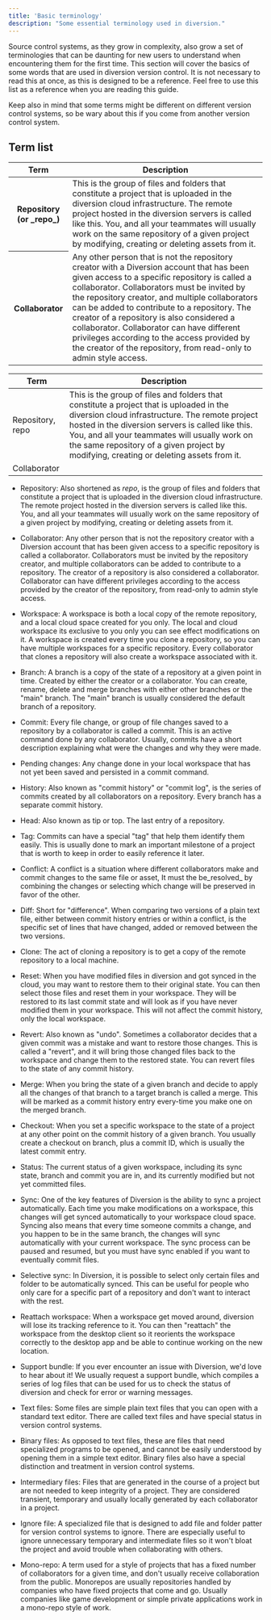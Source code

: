 ```yaml
---
title: 'Basic terminology'
description: "Some essential terminology used in diversion."
---
```


Source control systems, as they grow in complexity, also grow a set of
terminologies that can be daunting for new users to understand when encountering
them for the first time. This section will cover the basics of some words that
are used in diversion version control. It is not necessary to read this at once,
as this is designed to be a reference. Feel free to use this list as a reference
when you are reading this guide. 

Keep also in mind that some terms might be different on different version
control systems, so be wary about this if you come from another version control
system.

## Term list

<table>
  <thead>
    <tr>
      <th>Term</th>
      <th>Description</th>
    </tr>
  </thead>
  <tbody>
    <tr>
      <th>Repository (or _repo_)</th>
      <td>This is the group of files and folders that  constitute a project that is
uploaded in the diversion cloud infrastructure. The remote project hosted in the
diversion servers is called like this. You, and all your teammates will usually
work on the same repository of a given project by modifying, creating or
deleting assets from it.</td>
    </tr>
    <tr>
      <th>Collaborator</th>
      <td>Any other person that is not the repository creator with a Diversion account
that has been given access to a specific repository is called a collaborator.
Collaborators must be invited by the repository creator, and multiple
collaborators can be added to contribute to a repository. The creator of a
repository is also considered a collaborator. Collaborator can have different
privileges according to the access provided by the creator of the repository,
from read-only to admin style access.</td>
    </tr>
  </tbody>
</table>

| Term | Description |
| ---- | ----------- |
| Repository, repo | This is the group of files and folders that constitute a project that is uploaded in the diversion cloud infrastructure. The remote project hosted in the diversion servers is called like this. You, and all your teammates will usually work on the same repository of a given project by modifying, creating or deleting assets from it. |
| Collaborator | |

* Repository: Also shortened as *repo*, is the group of files and folders that
  constitute a project that is uploaded in the diversion cloud infrastructure.
  The remote project hosted in the diversion servers is called like this. You,
  and all your teammates will usually work on the same repository of a given
  project by modifying, creating or deleting assets from it. 



* Collaborator: Any other person that is not the repository creator with a
  Diversion account that has been given access to a specific repository is
  called a collaborator. Collaborators must be invited by the repository
  creator, and multiple collaborators can be added to contribute to a
  repository. The creator of a repository is also considered a collaborator.
  Collaborator can have different privileges according to the access provided by
  the creator of the repository, from read-only to admin style access.

* Workspace: A workspace is both a local copy of the remote repository, and a
  local cloud space created for you only. The local and cloud workspace its
  exclusive to you only you can see effect modifications on it. A workspace is
  created every time you clone a repository, so you can have multiple workspaces
  for a specific repository. Every collaborator that clones a repository will
  also create a workspace associated with it.

* Branch: A branch is a copy of the state of a repository at a given point in
  time. Created by either the creator or a collaborator. You can create, rename,
  delete and merge branches with either other branches or the "main" branch. The
  "main" branch is usually considered the default branch of a repository.

* Commit: Every file change, or group of file changes saved to a repository by a
  collaborator is called a commit. This is an active command done by any
  collaborator. Usually, commits have a short description explaining what were
  the changes and why they were made.

* Pending changes: Any change done in your local workspace that has not yet been
  saved and persisted in a commit command.

* History: Also known as "commit history" or "commit log", is the series of
  commits created by all collaborators on a repository. Every branch has a
  separate commit history.

* Head: Also known as tip or top. The last entry of a repository.

* Tag: Commits can have a special "tag" that help them identify them easily.
  This is usually done to mark an important milestone of a project that is worth
  to keep in order to easily reference it later.

* Conflict: A conflict is a situation where different collaborators make and
  commit changes to the same file or asset, It must the be_resolved_ by
  combining the changes or selecting which change will be preserved in favor of
  the other.

* Diff: Short for "difference". When comparing two versions of a plain text
  file, either between commit history entries or within a conflict, is the
  specific set of lines that have changed, added or removed between the two
  versions.

* Clone: The act of cloning a repository is to get a copy of the remote
  repository to a local machine.

* Reset: When you have modified files in diversion and got synced in the cloud,
  you may want to restore them to their original state. You can then select
  those files and reset them in your workspace. They will be restored to its
  last commit state and will look as if you have never modified them in your
  workspace. This will not affect the commit history, only the local workspace.

* Revert: Also known as "undo". Sometimes a collaborator decides that a given
  commit was a mistake and want to restore those changes. This is called a
  "revert", and it will bring those changed files back to the workspace and
  change them to the restored state. You can revert files to the state of any
  commit history.

* Merge: When you bring the state of a given branch and decide to apply all the
  changes of that branch to a target branch is called a merge. This will be
  marked as a commit history entry every-time you make one on the merged branch.

* Checkout: When you set a specific workspace to the state of a project at any
  other point on the commit history of a given branch. You usually create a
  checkout on branch, plus a commit ID, which is usually the latest commit
  entry.

* Status: The current status of a given workspace, including its sync state,
  branch and commit you are in, and its currently modified but not yet committed
  files.

* Sync: One of the key features of Diversion is the ability to sync a project
  automatically. Each time you make modifications on a workspace, this changes
  will get synced automatically to your workspace cloud space. Syncing also
  means that every time someone commits a change, and you happen to be in the
  same branch, the changes will sync automatically with your current workspace.
  The sync process can be paused and resumed, but you must have sync enabled if
  you want to eventually commit files.

* Selective sync: In Diversion, it is possible to select only certain files and
  folder to be automatically synced. This can be useful for people who only care
  for a specific part of a repository and don't want to interact with the rest.

* Reattach workspace: When a workspace get moved around, diversion will lose its
  tracking reference to it. You can then "reattach" the workspace from the
  desktop client so it reorients the workspace correctly to the desktop app and
  be able to continue working on the new location.

* Support bundle: If you ever encounter an issue with Diversion, we'd love to
  hear about it! We usually request a support bundle, which compiles a series of
  log files that can be used for us to check the status of diversion and check
  for error or warning messages.

* Text files: Some files are simple plain text files that you can open with a
  standard text editor. There are called text files and have special status in
  version control systems.

* Binary files: As opposed to text files, these are files that need specialized
  programs to be opened, and cannot be easily understood by opening them in a
  simple text editor. Binary files also have a special distinction and treatment
  in version control systems.

* Intermediary files: Files that are generated in the course of a project but
  are not needed to keep integrity of a project. They are considered transient,
  temporary and usually locally generated by each collaborator in a project.

* Ignore file: A specialized file that is designed to add file and folder patter
  for version control systems to ignore. There are especially useful to ignore
  unnecessary temporary and intermediate files so it won't bloat the project and
  avoid trouble when collaborating with others.

* Mono-repo: A term used for a style of projects that has a fixed number of
  collaborators for a given time, and don't usually receive collaboration from
  the public. Monorepos are usually repositories handled by companies who have
  fixed projects that come and go. Usually companies like game development or
  simple private applications work in a mono-repo style of work.
